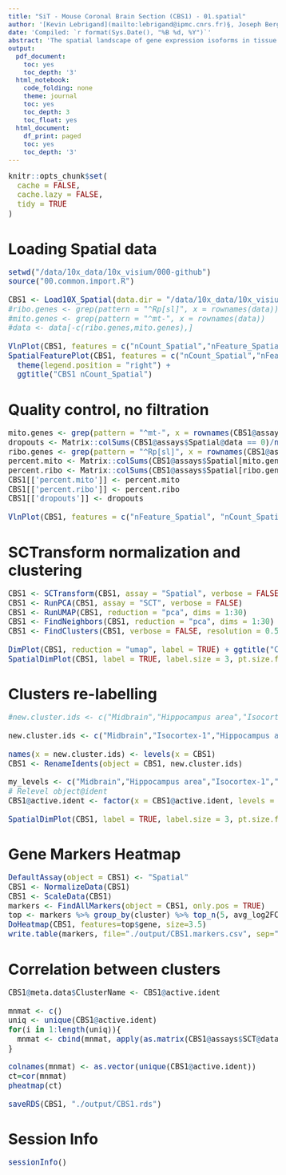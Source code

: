 ```yaml
---
title: "SiT - Mouse Coronal Brain Section (CBS1) - 01.spatial"
author: '[Kevin Lebrigand](mailto:lebrigand@ipmc.cnrs.fr)§, Joseph Bergenstråhle §, Kim Thrane §, Annelie Mollbrink, Pascal Barbry, Rainer Waldmann and Joakim Lundeberg'
date: 'Compiled: `r format(Sys.Date(), "%B %d, %Y")`'
abstract: 'The spatial landscape of gene expression isoforms in tissue sections.'
output:
  pdf_document:
    toc: yes
    toc_depth: '3'
  html_notebook:
    code_folding: none
    theme: journal
    toc: yes
    toc_depth: 3
    toc_float: yes
  html_document:
    df_print: paged
    toc: yes
    toc_depth: '3'
---
```


<style type="text/css">

body, td {
   font-size: 15px;
}
code.r{
  font-size: 15px;
}
pre {
  font-size: 15px
}
</style>

```r
knitr::opts_chunk$set(
  cache = FALSE,
  cache.lazy = FALSE,
  tidy = TRUE
)
```

# Loading Spatial data

```r

setwd("/data/10x_data/10x_visium/000-github")
source("00.common.import.R")

CBS1 <- Load10X_Spatial(data.dir = "/data/10x_data/10x_visium/illumina/CBS1")
#ribo.genes <- grep(pattern = "^Rp[sl]", x = rownames(data))
#mito.genes <- grep(pattern = "^mt-", x = rownames(data))
#data <- data[-c(ribo.genes,mito.genes),]

VlnPlot(CBS1, features = c("nCount_Spatial","nFeature_Spatial"), pt.size = 0.1) + NoLegend() + ggtitle("CBS1 nCount_Spatial")
SpatialFeaturePlot(CBS1, features = c("nCount_Spatial","nFeature_Spatial"), max.cutoff = 30000, pt.size.factor = 1.6) + 
  theme(legend.position = "right") + 
  ggtitle("CBS1 nCount_Spatial")

```

# Quality control, no filtration

```r

mito.genes <- grep(pattern = "^mt-", x = rownames(CBS1@assays$Spatial), value = TRUE)
dropouts <- Matrix::colSums(CBS1@assays$Spatial@data == 0)/nrow(CBS1@assays$Spatial)
ribo.genes <- grep(pattern = "^Rp[sl]", x = rownames(CBS1@assays$Spatial), value = TRUE)
percent.mito <- Matrix::colSums(CBS1@assays$Spatial[mito.genes, ])/Matrix::colSums(CBS1@assays$Spatial)
percent.ribo <- Matrix::colSums(CBS1@assays$Spatial[ribo.genes, ])/Matrix::colSums(CBS1@assays$Spatial)
CBS1[['percent.mito']] <- percent.mito
CBS1[['percent.ribo']] <- percent.ribo
CBS1[['dropouts']] <- dropouts

VlnPlot(CBS1, features = c("nFeature_Spatial", "nCount_Spatial","dropouts","percent.ribo","percent.mito"), ncol=5, cols = "lightsteelblue3") + ggtitle("CBS1")

```

# SCTransform normalization and clustering

```r

CBS1 <- SCTransform(CBS1, assay = "Spatial", verbose = FALSE)
CBS1 <- RunPCA(CBS1, assay = "SCT", verbose = FALSE)
CBS1 <- RunUMAP(CBS1, reduction = "pca", dims = 1:30)
CBS1 <- FindNeighbors(CBS1, reduction = "pca", dims = 1:30)
CBS1 <- FindClusters(CBS1, verbose = FALSE, resolution = 0.5)

DimPlot(CBS1, reduction = "umap", label = TRUE) + ggtitle("CBS1")
SpatialDimPlot(CBS1, label = TRUE, label.size = 3, pt.size.factor = 2) + ggtitle("CBS1")

```

# Clusters re-labelling

```r

#new.cluster.ids <- c("Midbrain","Hippocampus area","Isocortex-1","Isocortex-2","Olfactory area","Fiber tracts","Retrosplenial area", "CA1/CA2", "Isocortex-2", "Thalamus", "Hypothalamus", "CA3", "DG", "Outside")

new.cluster.ids <- c("Midbrain","Isocortex-1","Hippocampus area","Isocortex-2","Hippocampus area","Olfactory area","Fiber tracts", "Hypothalamus", "CA1/CA2", "Retrosplenial area", "Thalamus", "CA3", "DG", "Outside", "CA1/CA2")

names(x = new.cluster.ids) <- levels(x = CBS1)
CBS1 <- RenameIdents(object = CBS1, new.cluster.ids)

my_levels <- c("Midbrain","Hippocampus area","Isocortex-1","Isocortex-2","Olfactory area","Fiber tracts","Retrosplenial area","CA1/CA2","Thalamus","Hypothalamus","CA3","DG","Outside")
# Relevel object@ident
CBS1@active.ident <- factor(x = CBS1@active.ident, levels = my_levels)

SpatialDimPlot(CBS1, label = TRUE, label.size = 3, pt.size.factor =1.6) + ggtitle("CBS1")

```

# Gene Markers Heatmap

```r

DefaultAssay(object = CBS1) <- "Spatial"
CBS1 <- NormalizeData(CBS1)
CBS1 <- ScaleData(CBS1)
markers <- FindAllMarkers(object = CBS1, only.pos = TRUE)
top <- markers %>% group_by(cluster) %>% top_n(5, avg_log2FC)
DoHeatmap(CBS1, features=top$gene, size=3.5)
write.table(markers, file="./output/CBS1.markers.csv", sep=",")

```

# Correlation between clusters

```r

CBS1@meta.data$ClusterName <- CBS1@active.ident

mnmat <- c()
uniq <- unique(CBS1@active.ident)
for(i in 1:length(uniq)){
  mnmat <- cbind(mnmat, apply(as.matrix(CBS1@assays$SCT@data[, CBS1@meta.data$ClusterName==uniq[i]]), 1, mean))
}

colnames(mnmat) <- as.vector(unique(CBS1@active.ident))
ct=cor(mnmat)
pheatmap(ct)

saveRDS(CBS1, "./output/CBS1.rds")

```

# Session Info

```r
sessionInfo()
```

